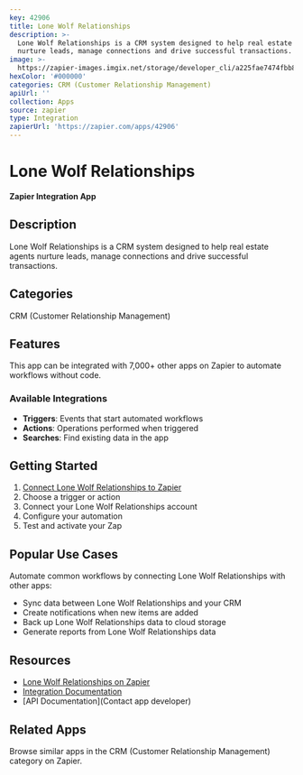 ```yaml
---
key: 42906
title: Lone Wolf Relationships
description: >-
  Lone Wolf Relationships is a CRM system designed to help real estate agents
  nurture leads, manage connections and drive successful transactions.
image: >-
  https://zapier-images.imgix.net/storage/developer_cli/a225fae7474fbb8c00e493d9b7067b44.png?auto=format%2Ccompress&ixlib=python-3.0.0&q=50
hexColor: '#000000'
categories: CRM (Customer Relationship Management)
apiUrl: ''
collection: Apps
source: zapier
type: Integration
zapierUrl: 'https://zapier.com/apps/42906'
---
```

# Lone Wolf Relationships

**Zapier Integration App**

## Description

Lone Wolf Relationships is a CRM system designed to help real estate agents nurture leads, manage connections and drive successful transactions.

## Categories

CRM (Customer Relationship Management)

## Features

This app can be integrated with 7,000+ other apps on Zapier to automate workflows without code.

### Available Integrations

- **Triggers**: Events that start automated workflows
- **Actions**: Operations performed when triggered
- **Searches**: Find existing data in the app

## Getting Started

1. [Connect Lone Wolf Relationships to Zapier](https://zapier.com/apps/42906)
2. Choose a trigger or action
3. Connect your Lone Wolf Relationships account
4. Configure your automation
5. Test and activate your Zap

## Popular Use Cases

Automate common workflows by connecting Lone Wolf Relationships with other apps:

- Sync data between Lone Wolf Relationships and your CRM
- Create notifications when new items are added
- Back up Lone Wolf Relationships data to cloud storage
- Generate reports from Lone Wolf Relationships data

## Resources

- [Lone Wolf Relationships on Zapier](https://zapier.com/apps/42906)
- [Integration Documentation](https://zapier.com/apps/42906/integrations)
- [API Documentation](Contact app developer)

## Related Apps

Browse similar apps in the CRM (Customer Relationship Management) category on Zapier.
